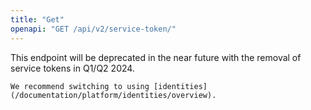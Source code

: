 ```yaml
---
title: "Get"
openapi: "GET /api/v2/service-token/"
---
```


<Warning>
    This endpoint will be deprecated in the near future with the removal of service tokens in Q1/Q2 2024.

    We recommend switching to using [identities](/documentation/platform/identities/overview).
</Warning>
